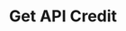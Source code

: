 ---
openapi: get /wallet/{user_id}/api-credit
title: 'Get API Credit'
description: 'Get current API credit balance'
icon: "wallet"
iconType: "solid"
---